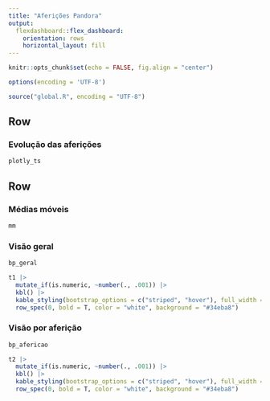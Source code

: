 ```yaml
---
title: "Aferições Pandora"
output: 
  flexdashboard::flex_dashboard:
    orientation: rows
    horizontal_layout: fill
---
```


```r

knitr::opts_chunk$set(echo = FALSE, fig.align = "center")

options(encoding = 'UTF-8')

source("global.R", encoding = "UTF-8")

```

Row {}
-----------------------------------------------------------------------

### Evolução das aferições

```r

plotly_ts

```

Row {}
-----------------------------------------------------------------------

### Médias móveis

```r

mm

```

### Visão geral

```r

bp_geral

t1 |> 
  mutate_if(is.numeric, ~number(., .001)) |> 
  kbl() |> 
  kable_styling(bootstrap_options = c("striped", "hover"), full_width = FALSE) |> 
  row_spec(0, bold = T, color = "white", background = "#34eba8")

```

### Visão por aferição

```r

bp_afericao

t2 |> 
  mutate_if(is.numeric, ~number(., .001)) |> 
  kbl() |> 
  kable_styling(bootstrap_options = c("striped", "hover"), full_width = FALSE) |> 
  row_spec(0, bold = T, color = "white", background = "#34eba8")

```

